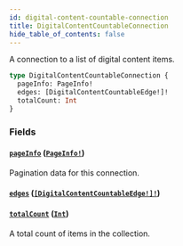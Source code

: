 ```yaml
---
id: digital-content-countable-connection
title: DigitalContentCountableConnection
hide_table_of_contents: false
---
```


A connection to a list of digital content items.

```graphql
type DigitalContentCountableConnection {
  pageInfo: PageInfo!
  edges: [DigitalContentCountableEdge!]!
  totalCount: Int
}
```

### Fields

#### [`pageInfo`](#) ([`PageInfo!`](../../../developer/api-reference/objects/page-info))

Pagination data for this connection.

#### [`edges`](#) ([`[DigitalContentCountableEdge!]!`](../../../developer/api-reference/objects/digital-content-countable-edge))

#### [`totalCount`](#) ([`Int`](../../../developer/api-reference/scalars/int))

A total count of items in the collection.
